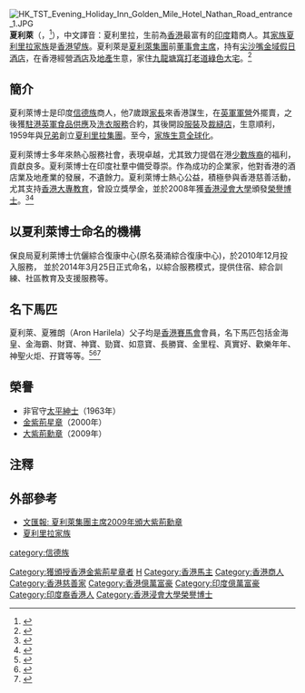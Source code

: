 {{Infobox_Officeholder
| honorific-prefix = [[尊敬的#香港|The Honourable]]
| name   = 夏利萊
| native_name = Hari Naroomal Harilela
|honorific-suffix =[[大紫荊勳章|GBM]] [[金紫荊星章|GBS]] [[大英帝國勳章|OBE]] [[太平紳士|JP]]
| image     =[[File:Hari_Harilela.jpg|200px]]
|office      = 夏利萊集團董事會主席
|term_start  = 1959年
|term_end    = 2012年
|predecessor = 
|successor   = [[夏雅朗|夏雅朗]]（Aron Hari Harilela）
| birth_date  = {{birth date|1922|8|10}}
| birth_place = {{Flag|British Raj}}[[信德省|信德省]][[海得拉巴_(巴基斯坦)|海得拉巴市]]
| death_date  = {{death date and age|2014|12|29|1922|8|10}}
| death_place = {{HKG}}[[九龍|九龍]][[九龍塘|九龍塘]]
| occupation     = 酒店業者
| party          = 
}}
[[File:HK_TST_Evening_Holiday_Inn_Golden_Mile_Hotel_Nathan_Road_entrance_1.JPG|thumb]]
'''夏利萊'''{{大紫荊}}{{GBSHK}}{{OBE}}{{JP}}（{{lang-en|Hari Naroomal Harilela}}，{{bd|1922年|8月10日|2014年|12月29日|catIdx=Harilela}}<ref>{{cite news |url=http://hk.apple.nextmedia.com/realtime/news/20141230/53281078 |title=【夏利萊逝世】港印裔首富 終年92歲 |publisher=[[蘋果日報_(香港)|蘋果日報]] |date=2014年12月30日 |accessdate=2014年12月30日 |archive-date=2014年12月31日 |archive-url=https://web.archive.org/web/20141231053301/http://hk.apple.nextmedia.com/realtime/news/20141230/53281078 |dead-url=no }}{{zh-hant}}</ref>），中文譯音：夏利里拉，生前為[[香港|香港]]最富有的[[印度|印度]]籍商人。其[[家族|家族]][[夏利里拉家族|夏利里拉家族]]是[[香港|香港]][[望族|望族]]。夏利萊是[[夏利萊集團|夏利萊集團]]前[[董事會主席|董事會主席]]，持有[[尖沙嘴|尖沙嘴]][[金域假日酒店|金域假日酒店]]，在香港經營[[酒店|酒店]]及[[地產|地產]]生意，家住[[九龍塘|九龍塘]][[窩打老道|窩打老道]][[夏利萊大宅|綠色大宅]]。<ref>{{Cite web |url=http://www.mpfinance.com/htm/Finance/20071218/News/lz_lzd1.htm |title=夏利萊家族位於窩打老道綠色巨宅 |accessdate=2009-07-03 |archive-date=2014-12-31 |archive-url=https://web.archive.org/web/20141231045553/http://www.mpfinance.com/htm/Finance/20071218/News/lz_lzd1.htm |dead-url=no }}</ref>

==簡介==
夏利萊博士是印度[[信德族|信德族]]商人，他7歲跟[[家長|家長]]來香港謀生，在[[英軍|英軍]][[軍營|軍營]]外擺賣，之後獲[[駐港英軍|駐港英軍]][[食品供應|食品供應]]及[[洗衣|洗衣]][[服務|服務]]合約，其後開設[[服裝|服裝]]及[[裁縫店|裁縫店]]，生意順利，1959年與[[兄弟|兄弟]]創立[[夏利里拉集團|夏利里拉集團]]。至今，[[家族生意|家族生意]][[全球化|全球化]]。

夏利萊博士多年來熱心服務社會，表現卓越，尤其致力提倡在港[[少數族裔|少數族裔]]的福利，貢獻良多。夏利萊博士在印度社羣中備受尊崇。作為成功的企業家，他對香港的酒店業及地產業的發展，不遺餘力。夏利萊博士熱心公益，積極參與香港慈善活動，尤其支持[[香港大專教育|香港大專教育]]，曾設立獎學金，並於2008年獲[[香港浸會大學|香港浸會大學]]頒發[[榮譽博士|榮譽博士]]。<ref>{{cite web|url=http://orientaldaily.on.cc/archive/20081111/new/new_a92cnt.html|title=中環出更：夏利萊唔貪買Accumulator有得賺|publisher=東方日報|date=2008-11-11|accessdate=2020-04-11|archive-date=2020-04-11|archive-url=https://web.archive.org/web/20200411005014/http://orientaldaily.on.cc/archive/20081111/new/new_a92cnt.html|dead-url=no}}</ref><ref>{{cite web|url=https://www.kui.name/event/2008-11-11/_n145916.htm|title=中環出更：夏利萊唔貪買Accumulator有得賺|accessdate=2020-04-11|archive-date=2020-04-11|archive-url=https://web.archive.org/web/20200411005017/https://www.kui.name/event/2008-11-11/_n145916.htm|dead-url=no}}</ref>

==以夏利萊博士命名的機構==
保良局夏利萊博士伉儷綜合復康中心(原名葵涌綜合復康中心)，於2010年12月投入服務， 並於2014年3月25日正式命名，以綜合服務模式，提供住宿、綜合訓練、社區教育及支援服務等。

==名下馬匹==
夏利萊、夏雅朗（Aron Harilela）父子均是[[香港賽馬會|香港賽馬會]]會員，名下馬匹包括金海皇、金海霸、財寶、神寶、勁寶、如意寶、長勝寶、金里程、真實好、歡樂年年、神聖火炬、孖寶等等。<ref>{{cite web|url=https://racing.hkjc.com/racing/information/Chinese/Horse/OwnerSearch.aspx?HorseOwner=H%20N%20Harilela|title=香港賽馬會}}</ref><ref>{{cite web|url=https://racing.hkjc.com/racing/information/Chinese/Horse/OwnerSearch.aspx?HorseOwner=%E5%A4%8F%E5%88%A9%E9%87%8C%E6%8B%89%E5%9C%98%E9%AB%94|title=香港賽馬會}}</ref><ref>{{cite web|url=https://racing.appledaily.com.hk/topic/article/3820|title=馬圈八一八：印籍馬主補中孖寶|publisher=蘋果馬網|accessdate=2020-04-11|archive-date=2020-04-11|archive-url=https://web.archive.org/web/20200411012446/https://racing.appledaily.com.hk/topic/article/3820|dead-url=no}}</ref>

== 榮譽 ==
*非官守[[太平紳士|太平紳士]]（1963年）
*[[金紫荊星章|金紫荊星章]]（2000年）
*[[大紫荊勳章|大紫荊勳章]]（2009年）

== 注釋 ==
{{reflist}}

== 外部參考 ==
*[http://paper.wenweipo.com/2009/07/01/YO0907010003.htm 文匯報: 夏利萊集團主席2009年頒大紫荊勳章] {{Wayback|url=http://paper.wenweipo.com/2009/07/01/YO0907010003.htm |date=20090704084209 }}
*[https://web.archive.org/web/20091020062126/http://news.sina.com.hk/cgi-bin/nw/show.cgi/2/1/1/992277/1.html 夏利里拉家族]

{{大紫荊勳章}}

{{DEFAULTSORT: Harilela}}
[[Category:獲頒授香港金紫荊星章者|Category:獲頒授香港金紫荊星章者]]
[[Category:OBE勳銜|H]]
[[Category:香港馬主|Category:香港馬主]]
[[Category:香港商人|Category:香港商人]]
[[Category:香港慈善家|Category:香港慈善家]]
[[Category:香港億萬富豪|Category:香港億萬富豪]]
[[Category:印度億萬富豪|Category:印度億萬富豪]]
[[Category:印度裔香港人|Category:印度裔香港人]]
[[category:信德族|category:信德族]]
[[Category:香港浸會大學榮譽博士|Category:香港浸會大學榮譽博士]]
